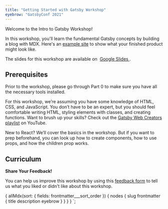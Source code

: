 ```yaml
---
title: "Getting Started with Gatsby Workshop"
eyebrow: "GatsbyConf 2021"
---
```



<Subhead>Welcome to the Intro to Gatsby Workshop!</Subhead>

In this workshop, you'll learn the fundamental Gatsby concepts by building a blog with MDX. Here's an [example site](https://intro_workshop_example_site.gatsbyjs.io/) to show what your finished product might look like.

<Calloutbox>
  The slides for this workshop are available on&nbsp;
  <a href="https://docs.google.com/presentation/d/1hDQkrkYYSw_gqfoLFk59IA9eNiQlFYT3tfAnNkIiNfk/">
    Google Slides
  </a>.
</Calloutbox>

## Prerequisites

Prior to the workshop, please go through <StyledLink to="/part-0">Part 0</StyledLink> to make sure you have all the necessary tools installed.

For this workshop, we’re assuming you have some knowledge of HTML, CSS, and JavaScript. You don’t have to be an expert, but you should feel comfortable writing HTML, styling elements with classes, and creating functions. Want to brush up your skills? Check out the [Gatsby Web Creators playlist](https://youtube.com/playlist?list=PLCU2qJekvcN2KKkCAOvkhcC5tfOKOQzR9) on YouTube.

<Calloutbox>
  New to React? We’ll cover the basics in the workshop. But if you want to prep
  beforehand, you can look up how to create components, how to use props, and
  how the children prop works.
</Calloutbox>

## Curriculum

<TutorialList posts={props.data.allMdx.nodes} />

<Calloutbox>

**Share Your Feedback!**

You can help us improve this workshop by using this [feedback form](https://docs.google.com/forms/d/e/1FAIpQLScQSMjKfAaukPiiwvPTpIG3nKEF5pjY0Y_nZX6TGj0L9Tx31w/viewform?usp=pp_url&entry.2075407804=General+Feedback) to tell us what you liked or didn't like about this workshop.

</Calloutbox>

  {
    allMdx(sort: { fields: frontmatter___sort_order }) {
      nodes {
        slug
        frontmatter {
          title
          description
          eyebrow
        }
      }
    }
  }
`;
